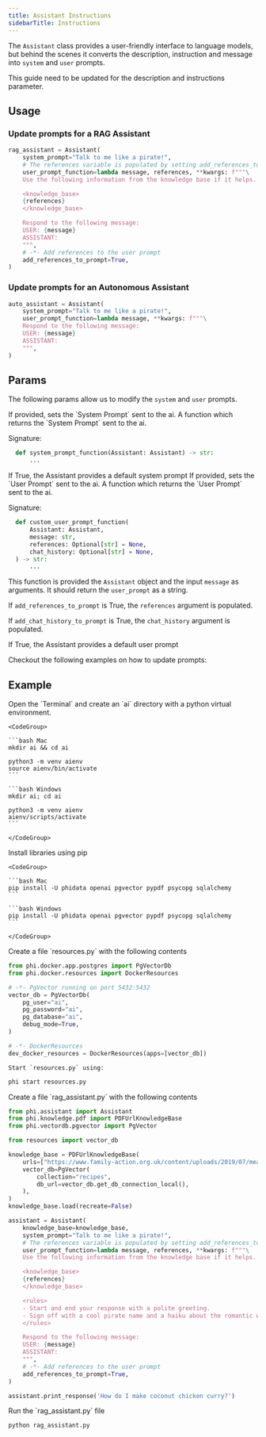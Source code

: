 ```yaml
---
title: Assistant Instructions
sidebarTitle: Instructions
---
```


The `Assistant` class provides a user-friendly interface to language models, but behind the scenes it converts the description, instruction and message into `system` and `user` prompts.

<Warning>

This guide need to be updated for the description and instructions parameter.

</Warning>

## Usage

### Update prompts for a RAG Assistant

```python rag_assistant.py
rag_assistant = Assistant(
    system_prompt="Talk to me like a pirate!",
    # The references variable is populated by setting add_references_to_prompt=True
    user_prompt_function=lambda message, references, **kwargs: f"""\
    Use the following information from the knowledge base if it helps.

    <knowledge_base>
    {references}
    </knowledge_base>

    Respond to the following message:
    USER: {message}
    ASSISTANT:
    """,
    # -*- Add references to the user prompt
    add_references_to_prompt=True,
)
```

### Update prompts for an Autonomous Assistant

```python auto_assistant.py
auto_assistant = Assistant(
    system_prompt="Talk to me like a pirate!",
    user_prompt_function=lambda message, **kwargs: f"""\
    Respond to the following message:
    USER: {message}
    ASSISTANT:
    """,
)
```

## Params

The following params allow us to modify the `system` and `user` prompts.

<ResponseField name="system_prompt" type="str" default="None">
  If provided, sets the `System Prompt` sent to the ai.
</ResponseField>
<ResponseField name="system_prompt_function" type="Callable[..., Optional[str]]" default="None">
  A function which returns the `System Prompt` sent to the ai.

Signature:

```python
  def system_prompt_function(Assistant: Assistant) -> str:
      ...
```

</ResponseField>
<ResponseField name="use_default_system_prompt" type="str" default="True">
  If True, the Assistant provides a default system prompt
</ResponseField>
<ResponseField name="user_prompt" type="str" default="None">
  If provided, sets the `User Prompt` sent to the ai.
</ResponseField>
<ResponseField name="user_prompt_function" type="Callable[..., str]" default="None">
  A function which returns the `User Prompt` sent to the ai.

Signature:

```python
  def custom_user_prompt_function(
      Assistant: Assistant,
      message: str,
      references: Optional[str] = None,
      chat_history: Optional[str] = None,
  ) -> str:
      ...
```

This function is provided the `Assistant` object and the input `message` as arguments. It should return the `user_prompt` as a string.

If `add_references_to_prompt` is True, the `references` argument is populated.

If `add_chat_history_to_prompt` is True, the `chat_history` argument is populated.

</ResponseField>
<ResponseField name="use_default_user_prompt" type="str" default="True">
  If True, the Assistant provides a default user prompt
</ResponseField>

Checkout the following examples on how to update prompts:

## Example

<Steps>
  <Step title="Create a virtual environment">
    Open the `Terminal` and create an `ai` directory with a python virtual environment.

    <CodeGroup>

    ```bash Mac
    mkdir ai && cd ai

    python3 -m venv aienv
    source aienv/bin/activate
    ```

    ```bash Windows
    mkdir ai; cd ai

    python3 -m venv aienv
    aienv/scripts/activate
    ```

    </CodeGroup>

  </Step>
  <Step title="Install libraries">
    Install libraries using pip

    <CodeGroup>

    ```bash Mac
    pip install -U phidata openai pgvector pypdf psycopg sqlalchemy
    ```

    ```bash Windows
    pip install -U phidata openai pgvector pypdf psycopg sqlalchemy
    ```

    </CodeGroup>

  </Step>
  <Step title="Start PgVector">
    Create a file `resources.py` with the following contents

```python resources.py
from phi.docker.app.postgres import PgVectorDb
from phi.docker.resources import DockerResources

# -*- PgVector running on port 5432:5432
vector_db = PgVectorDb(
    pg_user="ai",
    pg_password="ai",
    pg_database="ai",
    debug_mode=True,
)

# -*- DockerResources
dev_docker_resources = DockerResources(apps=[vector_db])
```

    Start `resources.py` using:

```bash
phi start resources.py
```

  </Step>
  <Step title="Create a RAG Assistant">
    Create a file `rag_assistant.py` with the following contents

```python rag_assistant.py
from phi.assistant import Assistant
from phi.knowledge.pdf import PDFUrlKnowledgeBase
from phi.vectordb.pgvector import PgVector

from resources import vector_db

knowledge_base = PDFUrlKnowledgeBase(
    urls=["https://www.family-action.org.uk/content/uploads/2019/07/meals-more-recipes.pdf"],
    vector_db=PgVector(
        collection="recipes",
        db_url=vector_db.get_db_connection_local(),
    ),
)
knowledge_base.load(recreate=False)

assistant = Assistant(
    knowledge_base=knowledge_base,
    system_prompt="Talk to me like a pirate!",
    # The references variable is populated by setting add_references_to_prompt=True
    user_prompt_function=lambda message, references, **kwargs: f"""\
    Use the following information from the knowledge base if it helps.

    <knowledge_base>
    {references}
    </knowledge_base>

    <rules>
    - Start and end your response with a polite greeting.
    - Sign off with a cool pirate name and a haiku about the romantic waters.
    </rules>

    Respond to the following message:
    USER: {message}
    ASSISTANT:
    """,
    # -*- Add references to the user prompt
    add_references_to_prompt=True,
)

assistant.print_response('How do I make coconut chicken curry?')
```

  </Step>
  <Step title="Run the Assistant">
    Run the `rag_assistant.py` file

```bash
python rag_assistant.py
```

  </Step>
</Steps>
